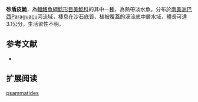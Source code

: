 {{Speciesbox
| name = 砂盾皮鮠
| image = 
| image_width = 250px
| image_caption = 
| status = NE
| status_system = IUCN3.1
| genus = Aspidoras
| species = psammatides
| authority = Nijssen & IsbrBritto, Lima & Santosücker, 2005
| synonyms = 
}}

'''砂盾皮鮠'''，為[[輻鰭魚綱|輻鰭魚綱]][[鯰形目|鯰形目]][[美鯰科|美鯰科]]的其中一[[種|種]]，為熱帶淡水魚。分布於[[南美洲|南美洲]][[巴西|巴西]]Paraguaçu河流域，棲息在沙石底質、植被覆蓋的溪流底中層水域，體長可達3.1公分，生活習性不明。

==参考文献==
*{{FishBase_species|genus=Aspidoras|species=psammatides|year=2014|month=11}}

== 扩展阅读 ==
{{refbegin}}
{{wikispecies-inline|Aspidoras psammatides|砂盾皮鮠}}
{{refend}}
{{Taxonbar|from=Q6430144}}

[[Category:盾皮鮠屬|psammatides]]